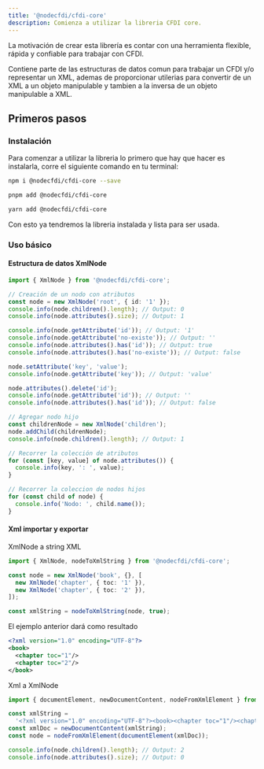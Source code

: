 ```yaml
---
title: '@nodecfdi/cfdi-core'
description: Comienza a utilizar la libreria CFDI core.
---
```



La motivación de crear esta librería es contar con una herramienta flexible, rápida y confiable para
trabajar con CFDI.

Contiene parte de las estructuras de datos comun para trabajar un CFDI y/o representar un XML,
ademas de proporcionar utilerias para convertir de un XML a un objeto manipulable y tambien a la
inversa de un objeto manipulable a XML.

## Primeros pasos

### Instalación

Para comenzar a utilizar la libreria lo primero que hay que hacer es instalarla, corre el siguiente
comando en tu terminal:

<Tabs syncKey="pkg">
<TabItem label="npm">

```sh
npm i @nodecfdi/cfdi-core --save
```

</TabItem>
<TabItem label="pnpm">

```sh
pnpm add @nodecfdi/cfdi-core
```

</TabItem>
<TabItem label="Yarn">

```sh
yarn add @nodecfdi/cfdi-core
```

</TabItem>
</Tabs>

Con esto ya tendremos la libreria instalada y lista para ser usada.

### Uso básico

#### Estructura de datos XmlNode

```ts
import { XmlNode } from '@nodecfdi/cfdi-core';

// Creación de un nodo con atributos
const node = new XmlNode('root', { id: '1' });
console.info(node.children().length); // Output: 0
console.info(node.attributes().size); // Output: 1

console.info(node.getAttribute('id')); // Output: '1'
console.info(node.getAttribute('no-existe')); // Output: ''
console.info(node.attributes().has('id')); // Output: true
console.info(node.attributes().has('no-existe')); // Output: false

node.setAttribute('key', 'value');
console.info(node.getAttribute('key')); // Output: 'value'

node.attributes().delete('id');
console.info(node.getAttribute('id')); // Output: ''
console.info(node.attributes().has('id')); // Output: false

// Agregar nodo hijo
const childrenNode = new XmlNode('children');
node.addChild(childrenNode);
console.info(node.children().length); // Output: 1

// Recorrer la colección de atributos
for (const [key, value] of node.attributes()) {
  console.info(key, ': ', value);
}

// Recorrer la coleccion de nodos hijos
for (const child of node) {
  console.info('Nodo: ', child.name());
}
```

#### Xml importar y exportar

XmlNode a string XML

```ts
import { XmlNode, nodeToXmlString } from '@nodecfdi/cfdi-core';

const node = new XmlNode('book', {}, [
  new XmlNode('chapter', { toc: '1' }),
  new XmlNode('chapter', { toc: '2' }),
]);

const xmlString = nodeToXmlString(node, true);
```

El ejemplo anterior dará como resultado

```xml
<?xml version="1.0" encoding="UTF-8"?>
<book>
  <chapter toc="1"/>
  <chapter toc="2"/>
</book>
```

Xml a XmlNode

```ts
import { documentElement, newDocumentContent, nodeFromXmlElement } from '@nodecfdi/cfdi-core';

const xmlString =
  '<?xml version="1.0" encoding="UTF-8"?><book><chapter toc="1"/><chapter toc="2"/></book>';
const xmlDoc = newDocumentContent(xmlString);
const node = nodeFromXmlElement(documentElement(xmlDoc));

console.info(node.children().length); // Output: 2
console.info(node.attributes().size); // Output: 0
```
